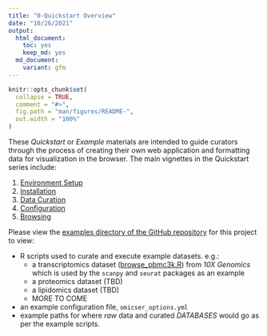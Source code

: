 ```yaml
---
title: "0-Quickstart Overview"
date: "10/26/2021"
output:
  html_document: 
    toc: yes
    keep_md: yes
  md_document:
    variant: gfm
---
```


<!-- README.md is generated from README.Rmd. Please edit that file -->

```r
knitr::opts_chunk$set(
  collapse = TRUE,
  comment = "#>",
  fig.path = "man/figures/README-",
  out.width = "100%"
)
```

These *Quickstart* or *Example* materials are intended to guide curators through the process of creating their own web application and formatting data for visualization in the browser.
The main vignettes in the Quickstart series include:

1. [Environment Setup](01_environment_setup.md)
2. [Installation](02_install.md)
3. [Data Curation](03_data_curation.md)
4. [Configuration](04_configuration.md)
5. [Browsing](05_browsing.md)

Please view the [examples directory of the GitHub repository](https://github.com/ndcn/omicser/tree/main/examples)
for this project to view:

- R scripts used to curate and execute example datasets. e.g.:
  - a transcriptomics dataset ([browse_pbmc3k.R](https://github.com/ndcn/omicser/tree/main/examples/browse_pbmc3k.R)) from _10X Genomics_ which is used by the `scanpy` and `seurat` packages as an example 
  - a proteomics dataset (TBD)
  - a lipidomics dataset (TBD)
  - MORE TO COME
- an example configuration file, `omicser_options.yml`
- example paths for where _raw_ data and curated _DATABASES_ would go as per the example scripts. 
